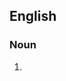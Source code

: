 {{also|good-byes}}

==English==

===Noun===
{{head|en|noun plural form}}

# {{plural of|goodbye|lang=en}}